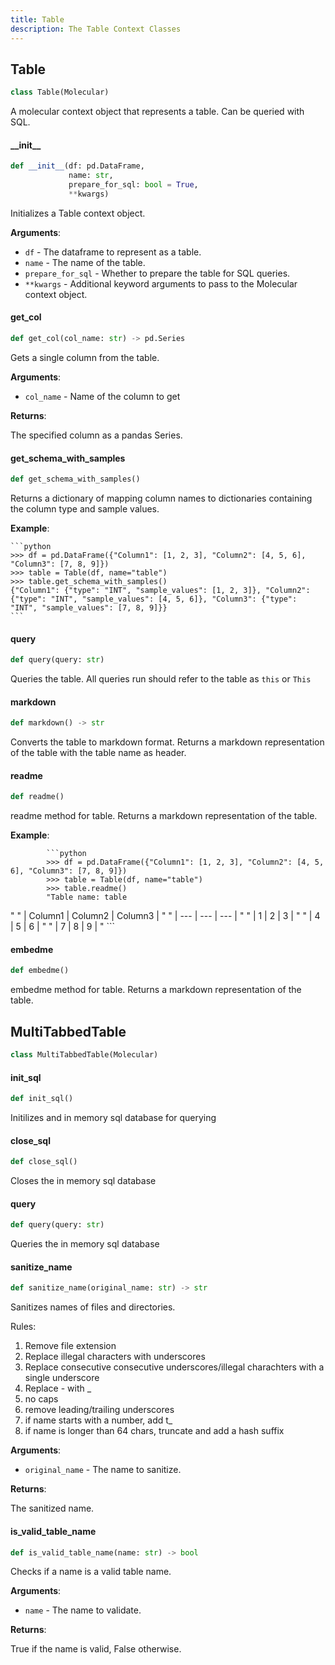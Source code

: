 ```yaml
---
title: Table
description: The Table Context Classes
---
```


## Table

```python
class Table(Molecular)
```

A molecular context object that represents a table. Can be queried with SQL.

#### \_\_init\_\_

```python
def __init__(df: pd.DataFrame,
             name: str,
             prepare_for_sql: bool = True,
             **kwargs)
```

Initializes a Table context object.

**Arguments**:

- `df` - The dataframe to represent as a table.
- `name` - The name of the table.
- `prepare_for_sql` - Whether to prepare the table for SQL queries.
- `**kwargs` - Additional keyword arguments to pass to the Molecular context object.

#### get\_col

```python
def get_col(col_name: str) -> pd.Series
```

Gets a single column from the table.

**Arguments**:

- `col_name` - Name of the column to get
  

**Returns**:

  The specified column as a pandas Series.

#### get\_schema\_with\_samples

```python
def get_schema_with_samples()
```

Returns a dictionary of mapping column names to dictionaries containing the column type and sample values.

**Example**:

    ```python
    >>> df = pd.DataFrame({"Column1": [1, 2, 3], "Column2": [4, 5, 6], "Column3": [7, 8, 9]})
    >>> table = Table(df, name="table")
    >>> table.get_schema_with_samples()
    {"Column1": {"type": "INT", "sample_values": [1, 2, 3]}, "Column2": {"type": "INT", "sample_values": [4, 5, 6]}, "Column3": {"type": "INT", "sample_values": [7, 8, 9]}}
    ```

#### query

```python
def query(query: str)
```

Queries the table. All queries run should refer to the table as `this` or `This`

#### markdown

```python
def markdown() -> str
```

Converts the table to markdown format.
Returns a markdown representation of the table with the table name as header.

#### readme

```python
def readme()
```

readme method for table. Returns a markdown representation of the table.

**Example**:

            ```python
            >>> df = pd.DataFrame({"Column1": [1, 2, 3], "Column2": [4, 5, 6], "Column3": [7, 8, 9]})
            >>> table = Table(df, name="table")
            >>> table.readme()
            "Table name: table
"
            " | Column1 | Column2 | Column3 | 
"
            " | --- | --- | --- | 
"
            " | 1 | 2 | 3 | 
"
            " | 4 | 5 | 6 | 
"
            " | 7 | 8 | 9 | 
"
            ```

#### embedme

```python
def embedme()
```

embedme method for table. Returns a markdown representation of the table.

## MultiTabbedTable

```python
class MultiTabbedTable(Molecular)
```

#### init\_sql

```python
def init_sql()
```

Initilizes and in memory sql database for querying

#### close\_sql

```python
def close_sql()
```

Closes the in memory sql database

#### query

```python
def query(query: str)
```

Queries the in memory sql database

#### sanitize\_name

```python
def sanitize_name(original_name: str) -> str
```

Sanitizes names of files and directories.

Rules:
1. Remove file extension
2. Replace illegal characters with underscores
3. Replace consecutive consecutive underscores/illegal charachters with a single underscore
4. Replace - with _
5. no caps
4. remove leading/trailing underscores
5. if name starts with a number, add t_
6. if name is longer than 64 chars, truncate and add a hash suffix

**Arguments**:

- `original_name` - The name to sanitize.
  

**Returns**:

  The sanitized name.

#### is\_valid\_table\_name

```python
def is_valid_table_name(name: str) -> bool
```

Checks if a name is a valid table name.

**Arguments**:

- `name` - The name to validate.
  

**Returns**:

  True if the name is valid, False otherwise.

